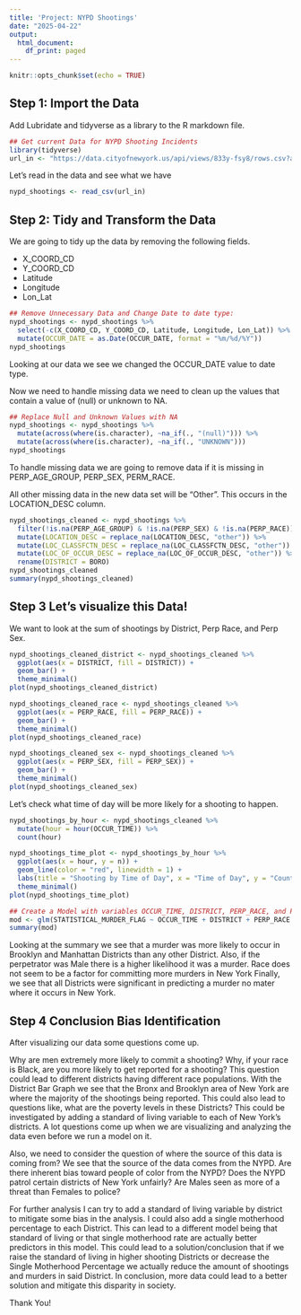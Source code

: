 ---
title: 'Project: NYPD Shootings'
date: "2025-04-22"
output:
  html_document:
    df_print: paged
---

```{r setup, include=FALSE}
knitr::opts_chunk$set(echo = TRUE)
```

## Step 1: Import the Data

Add Lubridate and tidyverse as a library to the R markdown file.

```{r nypd_shooting_data, echo = FALSE}
## Get current Data for NYPD Shooting Incidents
library(tidyverse)
url_in <- "https://data.cityofnewyork.us/api/views/833y-fsy8/rows.csv?accessType=DOWNLOAD"
```
Let's read in the data and see what we have

```{r import_data, message = FALSE}
nypd_shootings <- read_csv(url_in)
```

## Step 2: Tidy and Transform the Data

We are going to tidy up the data by removing the following fields.

- X_COORD_CD
- Y_COORD_CD
- Latitude
- Longitude
- Lon_Lat

```{r tidy_nypd_shootings}
## Remove Unnecessary Data and Change Date to date type:
nypd_shootings <- nypd_shootings %>%
  select(-c(X_COORD_CD, Y_COORD_CD, Latitude, Longitude, Lon_Lat)) %>%
  mutate(OCCUR_DATE = as.Date(OCCUR_DATE, format = "%m/%d/%Y"))
nypd_shootings
```

Looking at our data we see we changed the OCCUR_DATE value to date type.

Now we need to handle missing data we need to clean up the values that contain a value of (null) or unknown to NA.

```{r remove_null_unknown_values}
## Replace Null and Unknown Values with NA
nypd_shootings <- nypd_shootings %>%
  mutate(across(where(is.character), ~na_if(., "(null)"))) %>%
  mutate(across(where(is.character), ~na_if(., "UNKNOWN")))
nypd_shootings
```

To handle missing data we are going to remove data if it is missing in PERP_AGE_GROUP, PERP_SEX, PERM_RACE.

All other missing data in the new data set will be "Other". This occurs in the LOCATION_DESC column.

```{r remove_na_nypd_shootings}
nypd_shootings_cleaned <- nypd_shootings %>%
  filter(!is.na(PERP_AGE_GROUP) & !is.na(PERP_SEX) & !is.na(PERP_RACE)) %>%
  mutate(LOCATION_DESC = replace_na(LOCATION_DESC, "other")) %>%
  mutate(LOC_CLASSFCTN_DESC = replace_na(LOC_CLASSFCTN_DESC, "other")) %>%
  mutate(LOC_OF_OCCUR_DESC = replace_na(LOC_OF_OCCUR_DESC, "other")) %>%
  rename(DISTRICT = BORO)
nypd_shootings_cleaned
summary(nypd_shootings_cleaned)
```

## Step 3 Let's visualize this Data!

We want to look at the sum of shootings by District, Perp Race, and Perp Sex.

```{r nypd_district_shootings, echo = FALSE}
nypd_shootings_cleaned_district <- nypd_shootings_cleaned %>%
  ggplot(aes(x = DISTRICT, fill = DISTRICT)) +
  geom_bar() +
  theme_minimal()
plot(nypd_shootings_cleaned_district)
```

```{r nypd_perp_shootings_race, echo = FALSE}
nypd_shootings_cleaned_race <- nypd_shootings_cleaned %>%
  ggplot(aes(x = PERP_RACE, fill = PERP_RACE)) +
  geom_bar() +
  theme_minimal()
plot(nypd_shootings_cleaned_race)
```

```{r nypd_perp_shootings_sex, echo = FALSE}
nypd_shootings_cleaned_sex <- nypd_shootings_cleaned %>%
  ggplot(aes(x = PERP_SEX, fill = PERP_SEX)) +
  geom_bar() +
  theme_minimal()
plot(nypd_shootings_cleaned_sex)
```

Let's check what time of day will be more likely for a shooting to happen.

```{r nypd_count_cases}
nypd_shootings_by_hour <- nypd_shootings_cleaned %>%
  mutate(hour = hour(OCCUR_TIME)) %>%
  count(hour)
```

```{r nypd_cases_time, echo = FALSE}
nypd_shootings_time_plot <- nypd_shootings_by_hour %>%
  ggplot(aes(x = hour, y = n)) +
  geom_line(color = "red", linewidth = 1) +
  labs(title = "Shooting by Time of Day", x = "Time of Day", y = "Count") +
  theme_minimal()
plot(nypd_shootings_time_plot)
```

```{r nypd_shootings_murder_model}
## Create a Model with variables OCCUR_TIME, DISTRICT, PERP_RACE, and PERP_SEX for Predicting a Murder:
mod <- glm(STATISTICAL_MURDER_FLAG ~ OCCUR_TIME + DISTRICT + PERP_RACE + PERP_SEX, data = nypd_shootings_cleaned, family = "binomial")
summary(mod)
```
Looking at the summary we see that a murder was more likely to occur in Brooklyn and Manhattan Districts than any other District.
Also, if the perpetrator was Male there is a higher likelihood it was a murder.
Race does not seem to be a factor for committing more murders in New York
Finally, we see that all Districts were significant in predicting a murder no mater where it occurs in New York.

## Step 4 Conclusion Bias Identification

After visualizing our data some questions come up.

Why are men extremely more likely to commit a shooting?
Why, if your race is Black, are you more likely to get reported for a shooting?
This question could lead to different districts having different race populations.
With the District Bar Graph we see that the Bronx and Brooklyn area of New York are where the majority of the shootings being reported.
This could also lead to questions like, what are the poverty levels in these Districts?
This could be investigated by adding a standard of living variable to each of New York's districts.
A lot questions come up when we are visualizing and analyzing the data even before we run a model on it.

Also, we need to consider the question of where the source of this data is coming from?
We see that the source of the data comes from the NYPD.
Are there inherent bias toward people of color from the NYPD?
Does the NYPD patrol certain districts of New York unfairly?
Are Males seen as more of a threat than Females to police?

For further analysis I can try to add a standard of living variable by district to mitigate some bias in the analysis.
I could also add a single motherhood percentage to each District.
This can lead to a different model being that standard of living or that single motherhood rate are actually better predictors in this model.
This could lead to a solution/conclusion that if we raise the standard of living in higher shooting Districts or decrease the Single Motherhood Percentage we actually reduce the amount of shootings and murders in said District. In conclusion, more data could lead to a better solution and mitigate this disparity in society.

Thank You!